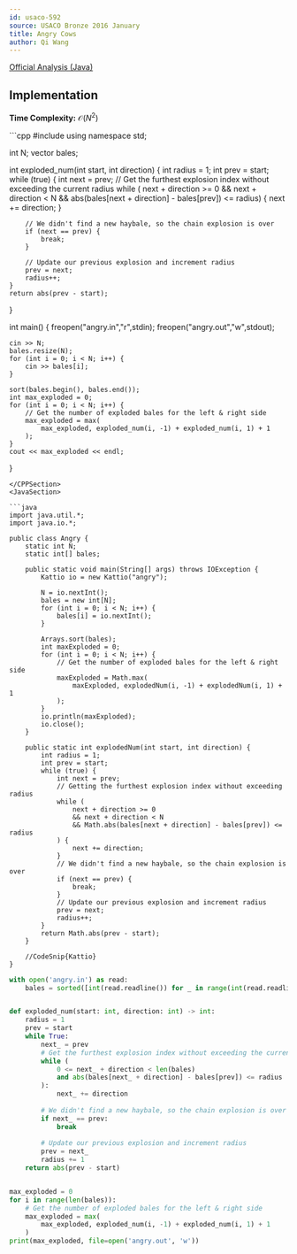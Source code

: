 ```yaml
---
id: usaco-592
source: USACO Bronze 2016 January
title: Angry Cows
author: Qi Wang
---
```


[Official Analysis (Java)](http://www.usaco.org/current/data/sol_angry_bronze_jan16.html)

## Implementation

**Time Complexity:** $\mathcal{O}(N^2)$

<LanguageSection>
<CPPSection>
```cpp
#include <bits/stdc++.h>
using namespace std;

int N;
vector<int> bales;

int exploded_num(int start, int direction) {
	int radius = 1;
	int prev = start;
	while (true) {
		int next = prev;
		// Get the furthest explosion index without exceeding the current radius
		while (
			next + direction >= 0
			&& next + direction < N
			&& abs(bales[next + direction] - bales[prev]) <= radius) {
			next += direction;
		}

		// We didn't find a new haybale, so the chain explosion is over
		if (next == prev) {
			break;
		}

		// Update our previous explosion and increment radius
		prev = next;
		radius++;
	}
	return abs(prev - start);
}

int main() {
	freopen("angry.in","r",stdin);
	freopen("angry.out","w",stdout);

	cin >> N;
	bales.resize(N);
	for (int i = 0; i < N; i++) {
		cin >> bales[i];
	}

	sort(bales.begin(), bales.end());
	int max_exploded = 0;
	for (int i = 0; i < N; i++) {
		// Get the number of exploded bales for the left & right side
		max_exploded = max(
			max_exploded, exploded_num(i, -1) + exploded_num(i, 1) + 1
		);
	}
	cout << max_exploded << endl;
}
```
</CPPSection>
<JavaSection>

```java
import java.util.*;
import java.io.*;

public class Angry {
	static int N;
	static int[] bales;

	public static void main(String[] args) throws IOException {
		Kattio io = new Kattio("angry");

		N = io.nextInt();
		bales = new int[N];
		for (int i = 0; i < N; i++) {
			bales[i] = io.nextInt();
		}

		Arrays.sort(bales);
		int maxExploded = 0;
		for (int i = 0; i < N; i++) {
			// Get the number of exploded bales for the left & right side
			maxExploded = Math.max(
				maxExploded, explodedNum(i, -1) + explodedNum(i, 1) + 1
			);
		}
		io.println(maxExploded);
		io.close();
	}

	public static int explodedNum(int start, int direction) {
		int radius = 1;
		int prev = start;
		while (true) {
			int next = prev;
			// Getting the furthest explosion index without exceeding radius
			while (
				next + direction >= 0
				&& next + direction < N 
				&& Math.abs(bales[next + direction] - bales[prev]) <= radius
			) {
				next += direction;
			}
			// We didn't find a new haybale, so the chain explosion is over
			if (next == prev) {
				break;
			}
			// Update our previous explosion and increment radius
			prev = next;
			radius++;
		}
		return Math.abs(prev - start);
	}

	//CodeSnip{Kattio}
}
```

</JavaSection>
<PySection>

```py
with open('angry.in') as read:
	bales = sorted([int(read.readline()) for _ in range(int(read.readline()))])


def exploded_num(start: int, direction: int) -> int:
	radius = 1
	prev = start
	while True:
		next_ = prev
		# Get the furthest explosion index without exceeding the current radius
		while (
			0 <= next_ + direction < len(bales)
			and abs(bales[next_ + direction] - bales[prev]) <= radius
		):
			next_ += direction
		
		# We didn't find a new haybale, so the chain explosion is over
		if next_ == prev:
			break
		
		# Update our previous explosion and increment radius
		prev = next_
		radius += 1
	return abs(prev - start)


max_exploded = 0
for i in range(len(bales)):
	# Get the number of exploded bales for the left & right side
	max_exploded = max(
		max_exploded, exploded_num(i, -1) + exploded_num(i, 1) + 1
	)
print(max_exploded, file=open('angry.out', 'w'))
```

</PySection>
</LanguageSection>
